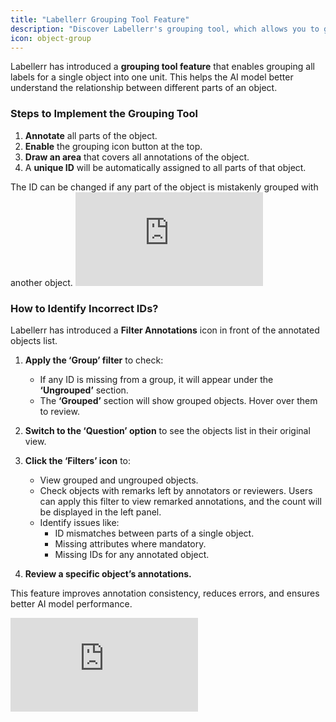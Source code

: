 ```yaml
---
title: "Labellerr Grouping Tool Feature"
description: "Discover Labellerr's grouping tool, which allows you to group labels for a single object into one unit, enhancing AI model understanding and improving annotation consistency."
icon: object-group
---
```


Labellerr has introduced a **grouping tool feature** that enables grouping all labels for a single object into one unit. This helps the AI model better understand the relationship between different parts of an object.

### Steps to Implement the Grouping Tool

1.  **Annotate** all parts of the object.
2.  **Enable** the grouping icon button at the top.
3.  **Draw an area** that covers all annotations of the object.
4.  A **unique ID** will be automatically assigned to all parts of that object.

<Note>
The ID can be changed if any part of the object is mistakenly grouped with another object.
</Note>

<iframe 
  className="w-full aspect-video rounded-xl" 
  src="https://www.youtube.com/embed/zaDNyKZcILc" 
  title="[VIDEO_TITLE]" 
  frameborder="0" 
  allowfullscreen>
</iframe>

### How to Identify Incorrect IDs?

Labellerr has introduced a **Filter Annotations** icon in front of the annotated objects list.

1.  **Apply the ‘Group’ filter** to check:
    *   If any ID is missing from a group, it will appear under the **‘Ungrouped’** section.
    *   The **‘Grouped’** section will show grouped objects. Hover over them to review.

2.  **Switch to the ‘Question’ option** to see the objects list in their original view.

3.  **Click the ‘Filters’ icon** to:
    *   View grouped and ungrouped objects.
    *   Check objects with remarks left by annotators or reviewers. Users can apply this filter to view remarked annotations, and the count will be displayed in the left panel.
    *   Identify issues like:
        *   ID mismatches between parts of a single object.
        *   Missing attributes where mandatory.
        *   Missing IDs for any annotated object.

4.  **Review a specific object’s annotations.**

This feature improves annotation consistency, reduces errors, and ensures better AI model performance.

<iframe 
  className="w-full aspect-video rounded-xl" 
  src="https://www.youtube.com/embed/fZ6HQZ7F7ck" 
  title="[VIDEO_TITLE]" 
  frameborder="0" 
  allowfullscreen>
</iframe>
